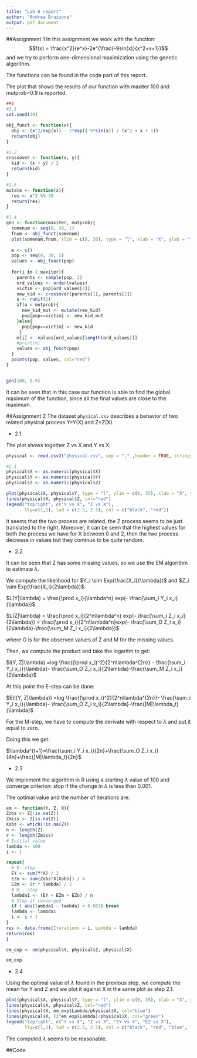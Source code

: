 ```yaml
---
title: "Lab 6 report"
author: "Andrea Bruzzone"
output: pdf_document
---
```


##Assignment 1
In this assignment we work with the function:
$$f(x) = \frac{x^2}{e^x}-2e^{\frac{-9sin(x)}{x^2+x+1}}$$
and we try to perform one-dimensional maximization using the genetic algorithm.

The functions can be found in the code part of this report.

The plot that shows the results of our function with maxiter 100 and mutprob=0.9 is reported.

```r
##1
#1.1
set.seed(39)

obj_funct <- function(x){
  obj <- (x^2/exp(x)) - 2*exp((-9*sin(x)) / (x^2 + x + 1))
  return(obj)
}

#1.2
crossover <- function(x, y){
  kid <- (x + y) / 2
  return(kid)
}

#1.3
mutate <- function(x){
  res <- x^2 %% 30
  return(res)
}

#1.4
gen <- function(maxiter, mutprob){
  somenum <- seq(0, 30, 1)
  fnum <- obj_funct(somenum)
  plot(somenum,fnum, xlim = c(0, 30), type = "l", xlab = "X", ylab = "f(x)")
  
  m <- c()
  pop <- seq(0, 30, 5)
  values <- obj_funct(pop)
  
  for(i in 1:maxiter){
    parents <- sample(pop, 2)
    ord_values <- order(values)
    victim <- pop[ord_values[1]]
    new_kid <- crossover(parents[1], parents[2])
    u <- runif(1)
    if(u < mutprob){
      new_kid_mut <- mutate(new_kid)
      pop[pop==victim] <- new_kid_mut 
    }else{
      pop[pop==victim] <- new_kid
     }
    m[i] <- values[ord_values[length(ord_values)]]  
    #print(m)
    values <- obj_funct(pop)
  }
  points(pop, values, col="red")
}


gen(100, 0.9)
```

It can be seen that in this case our function is able to find the global maximum of the function, since all the final values are close to the maximum.

\newpage

##Assignment 2
The dataset `physical.csv` describes a behavior of two related physical process Y=Y(X) and Z=Z(X).

- 2.1

The plot shows together Z vs X and Y vs X:

```r
physical <- read.csv2("physical.csv", sep = "," ,header = TRUE, stringsAsFactors = FALSE)

#2.1
physical$X <- as.numeric(physical$X)
physical$Y <- as.numeric(physical$Y)
physical$Z <- as.numeric(physical$Z)

plot(physical$X, physical$Y, type = "l", ylim = c(0, 35), xlab = "X", ylab="")
lines(physical$X, physical$Z, col="red")
legend("topright", c("Y vs X", "Z vs X"),
       lty=c(1,1), lwd = c(2.5, 2.5), col = c("black", "red"))
```

It seems that the two process are related, the Z process seems to be just translated to the right. Moreover, it can be seen that the highest values for both the process we have for X between 0 and 2, then the two process decrease in values but they continue to be quite random.

- 2.2

It can be seen that Z has some missing values, so we use the EM algorithm to estimate $\lambda$.

We compute the likelihood for $Y_i \sim Exp(\frac{X_i}{\lambda})$ and $Z_i \sim Exp(\frac{X_i}{2\lambda})$:

$L(Y|\lambda) = \frac{\prod x_i}{\lambda^n} exp(- \frac{\sum_i Y_i x_i}{\lambda})$

$L(Z|\lambda) = \frac{\prod x_i}{2^n\lambda^n} exp(- \frac{\sum_i Z_i x_i}{2\lambda}) = \frac{\prod x_i}{2^n\lambda^n}exp(- \frac{\sum_O Z_i x_i}{2\lambda}-\frac{\sum_M Z_i x_i}{2\lambda})$

where O is for the observed values of Z and M for the missing values.

Then, we compute the product and take the logaritm to get:

$l(Y, Z|\lambda) =log \frac{(\prod x_i)^2}{2^n\lambda^{2n}} - \frac{\sum_i Y_i x_i}{\lambda}- \frac{\sum_O Z_i x_i}{2\lambda}-\frac{\sum_M Z_i x_i}{2\lambda}$

At this point the E-step can be done:

$E(l(Y, Z|\lambda)) =log \frac{(\prod x_i)^2}{2^n\lambda^{2n}}- \frac{\sum_i Y_i x_i}{\lambda}- \frac{\sum_O Z_i x_i}{2\lambda}-\frac{|M|\lambda_t}{\lambda}$

For the M-step, we have to compute the derivate with respect to $\lambda$ and put it equal to zero. 

Doing this we get:

$\lambda^{t+1}=\frac{\sum_i Y_i x_i}{2n}+\frac{\sum_O Z_i x_i}{4n}+\frac{|M|\lambda_t}{2n}$


- 2.3 

We implement the algorithm in R using a starting $\lambda$ value of 100 and converge criterion: stop if the change in $\lambda$ is less than 0.001.

The optimal value and the number of iterations are:

```r
em <- function(Y, Z, X){ 
Zobs <- Z[!is.na(Z)]
Zmiss <- Z[is.na(Z)]
Xobs <- which(!is.na(Z))
n <- length(Z)
r <- length(Zmiss)
# Initial value
lambda <- 100
i <- 1

repeat{
  # E- step
  EY <- sum(Y*X) / 2
  EZo <- sum(Zobs*X[Xobs]) / 4
  EZm <- (r * lambda) / 2
  # M - step
  lambda1 <- (EY + EZm + EZo) / n
  # Stop if converged
  if ( abs(lambda1 - lambda) < 0.001) break
  lambda <- lambda1
  i <- i + 1
}
res <- data.frame(Iterations = i, Lambda = lambda)
return(res)
}

em_exp <- em(physical$Y, physical$Z, physical$X)

em_exp
```

- 2.4 

Using the optimal value of $\lambda$ found in the previous step, we compute the mean for Y and Z and we plot it against X in the same plot as step 2.1.

```r
plot(physical$X, physical$Y, type = "l", ylim = c(0, 35), xlab = "X", ylab ="")
lines(physical$X, physical$Z, col="red")
lines(physical$X, em_exp$Lambda/physical$X, col="blue")
lines(physical$X, (2*em_exp$Lambda)/physical$X, col="green")
legend("topright", c("Y vs X", "Z vs X", "EY vs X", "EZ vs X"),
       lty=c(1,1), lwd = c(2.5, 2.5), col = c("black", "red", "blue", "green"))
```

The computed $\lambda$ seems to be reasonable.

##Code
```r

```


